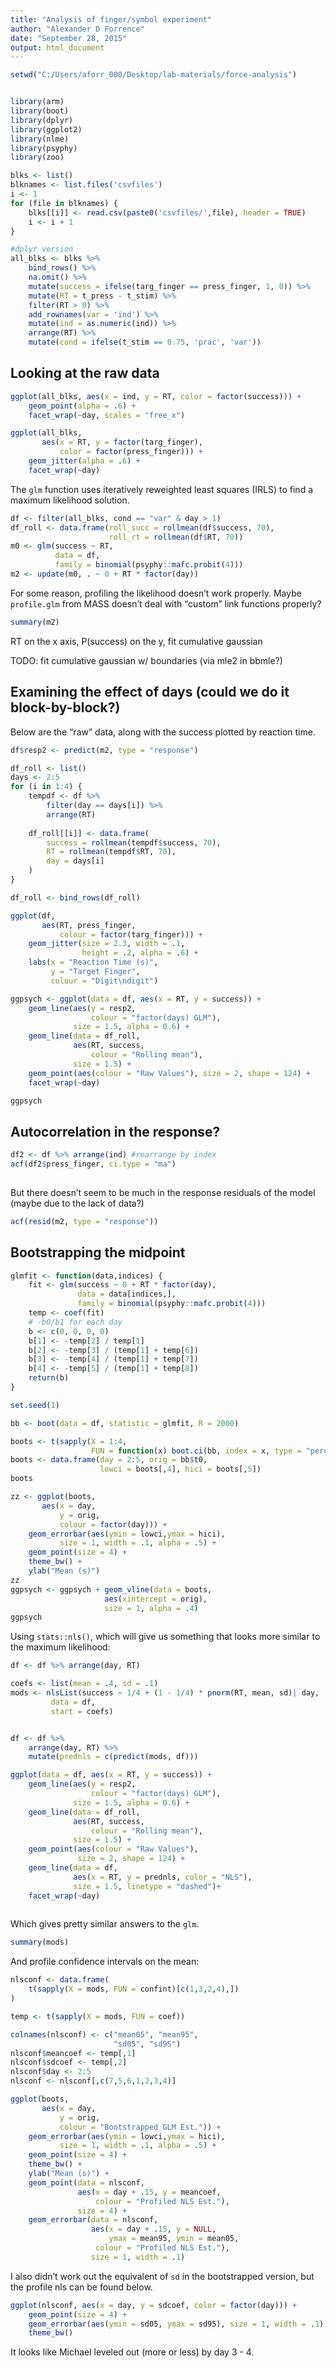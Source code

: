 ```yaml
---
title: "Analysis of finger/symbol experiment"
author: "Alexander D Forrence"
date: "September 28, 2015"
output: html_document
---
```



```r
setwd("C:/Users/aforr_000/Desktop/lab-materials/force-analysis")


library(arm)
library(boot)
library(dplyr)
library(ggplot2)
library(nlme)
library(psyphy)
library(zoo)

blks <- list()
blknames <- list.files('csvfiles')
i <- 1
for (file in blknames) {
    blks[[i]] <- read.csv(paste0('csvfiles/',file), header = TRUE)
    i <- i + 1
}

#dplyr version
all_blks <- blks %>%
    bind_rows() %>%
    na.omit() %>%
    mutate(success = ifelse(targ_finger == press_finger, 1, 0)) %>%
    mutate(RT = t_press - t_stim) %>%
    filter(RT > 0) %>%
    add_rownames(var = 'ind') %>%
    mutate(ind = as.numeric(ind)) %>%
    arrange(RT) %>%
    mutate(cond = ifelse(t_stim == 0.75, 'prac', 'var'))

```

## Looking at the raw data

```r
ggplot(all_blks, aes(x = ind, y = RT, color = factor(success))) + 
    geom_point(alpha = .6) + 
    facet_wrap(~day, scales = "free_x")
```

```r
ggplot(all_blks, 
       aes(x = RT, y = factor(targ_finger), 
           color = factor(press_finger))) + 
    geom_jitter(alpha = .6) + 
    facet_wrap(~day)

```

The `glm` function uses iteratively reweighted least squares (IRLS) to find a maximum likelihood solution.

```r
df <- filter(all_blks, cond == "var" & day > 1)
df_roll <- data.frame(roll_succ = rollmean(df$success, 70),
                      roll_rt = rollmean(df$RT, 70))
m0 <- glm(success ~ RT,
          data = df,
          family = binomial(psyphy::mafc.probit(4)))
m2 <- update(m0, . ~ 0 + RT * factor(day))
```

For some reason, profiling the likelihood doesn't work properly. Maybe `profile.glm` from MASS doesn't deal with "custom" link functions properly?

```r
summary(m2)
```

RT on the x axis, P(success) on the y, fit cumulative gaussian

TODO: fit cumulative gaussian w/ boundaries (via mle2 in bbmle?)

## Examining the effect of days (could we do it block-by-block?)

Below are the "raw" data, along with the success plotted by reaction time.

```r

df$resp2 <- predict(m2, type = "response")

df_roll <- list()
days <- 2:5
for (i in 1:4) {
    tempdf <- df %>% 
        filter(day == days[i]) %>%
        arrange(RT)
    
    df_roll[[i]] <- data.frame(
        success = rollmean(tempdf$success, 70),
        RT = rollmean(tempdf$RT, 70),
        day = days[i]
    )
}

df_roll <- bind_rows(df_roll)

ggplot(df, 
       aes(RT, press_finger, 
           colour = factor(targ_finger))) + 
    geom_jitter(size = 2.3, width = .1,
                height = .2, alpha = .6) +
    labs(x = "Reaction Time (s)", 
         y = "Target Finger",
         colour = "Digit\ndigit")

ggpsych <- ggplot(data = df, aes(x = RT, y = success)) + 
    geom_line(aes(y = resp2, 
                  colour = "factor(days) GLM"),
              size = 1.5, alpha = 0.6) + 
    geom_line(data = df_roll, 
              aes(RT, success, 
                  colour = "Rolling mean"), 
              size = 1.5) +
    geom_point(aes(colour = "Raw Values"), size = 2, shape = 124) +
    facet_wrap(~day)

ggpsych
```

## Autocorrelation in the response?

```r
df2 <- df %>% arrange(ind) #rearrange by index
acf(df2$press_finger, ci.type = "ma")
    
```

But there doesn't seem to be much in the response residuals of the model (maybe due to the lack of data?)

```r

acf(resid(m2, type = "response"))

```

## Bootstrapping the midpoint

```r

glmfit <- function(data,indices) {
    fit <- glm(success ~ 0 + RT * factor(day), 
               data = data[indices,], 
               family = binomial(psyphy::mafc.probit(4)))
    temp <- coef(fit)
    # -b0/b1 for each day
    b <- c(0, 0, 0, 0)
    b[1] <- -temp[2] / temp[1]
    b[2] <- -temp[3] / (temp[1] + temp[6])
    b[3] <- -temp[4] / (temp[1] + temp[7])
    b[4] <- -temp[5] / (temp[1] + temp[8])
    return(b)
}

set.seed(1)

bb <- boot(data = df, statistic = glmfit, R = 2000)

boots <- t(sapply(X = 1:4,
                  FUN = function(x) boot.ci(bb, index = x, type = "perc")$percent))
boots <- data.frame(day = 2:5, orig = bb$t0, 
                    lowci = boots[,4], hici = boots[,5])
boots

```

```r
zz <- ggplot(boots, 
       aes(x = day, 
           y = orig, 
           colour = factor(day))) + 
    geom_errorbar(aes(ymin = lowci,ymax = hici),
           size = 1, width = .1, alpha = .5) +
    geom_point(size = 4) + 
    theme_bw() + 
    ylab("Mean (s)")
zz
ggpsych <- ggpsych + geom_vline(data = boots, 
                     aes(xintercept = orig), 
                     size = 1, alpha = .4)
ggpsych
```

Using `stats::nls()`, which will give us something that looks more similar to the maximum likelihood:

```r

df <- df %>% arrange(day, RT)

coefs <- list(mean = .4, sd = .1)
mods <- nlsList(success ~ 1/4 + (1 - 1/4) * pnorm(RT, mean, sd)| day, 
         data = df, 
         start = coefs)


df <- df %>% 
    arrange(day, RT) %>% 
    mutate(prednls = c(predict(mods, df)))

ggplot(data = df, aes(x = RT, y = success)) + 
    geom_line(aes(y = resp2, 
                  colour = "factor(days) GLM"),
              size = 1.5, alpha = 0.6) + 
    geom_line(data = df_roll, 
              aes(RT, success, 
                  colour = "Rolling mean"), 
              size = 1.5) +
    geom_point(aes(colour = "Raw Values"),
               size = 2, shape = 124) + 
    geom_line(data = df, 
              aes(x = RT, y = prednls, color = "NLS"),
              size = 1.5, linetype = "dashed")+
    facet_wrap(~day)
   
```

Which gives pretty similar answers to the `glm`.

```r
summary(mods)
```

And profile confidence intervals on the mean:

```r

nlsconf <- data.frame(
    t(sapply(X = mods, FUN = confint)[c(1,3,2,4),])
)

temp <- t(sapply(X = mods, FUN = coef))

colnames(nlsconf) <- c("mean05", "mean95",
                       "sd05", "sd95")
nlsconf$meancoef <- temp[,1]
nlsconf$sdcoef <- temp[,2]
nlsconf$day <- 2:5
nlsconf <- nlsconf[,c(7,5,6,1,2,3,4)]

ggplot(boots, 
       aes(x = day, 
           y = orig, 
           colour = "Bootstrapped GLM Est.")) + 
    geom_errorbar(aes(ymin = lowci,ymax = hici),
           size = 1, width = .1, alpha = .5) +
    geom_point(size = 4) + 
    theme_bw() + 
    ylab("Mean (s)") + 
    geom_point(data = nlsconf, 
               aes(x = day + .15, y = meancoef,
                   colour = "Profiled NLS Est."),
               size = 4) + 
    geom_errorbar(data = nlsconf, 
                  aes(x = day + .15, y = NULL,
                      ymax = mean95, ymin = mean05,
                   colour = "Profiled NLS Est."), 
                  size = 1, width = .1)
```

I also didn't work out the equivalent of `sd` in the bootstrapped version, but the profile nls can be found below.

```r

ggplot(nlsconf, aes(x = day, y = sdcoef, color = factor(day))) + 
    geom_point(size = 4) + 
    geom_errorbar(aes(ymin = sd05, ymax = sd95), size = 1, width = .1) + 
    theme_bw()

```

It looks like Michael leveled out (more or less) by day 3 - 4.